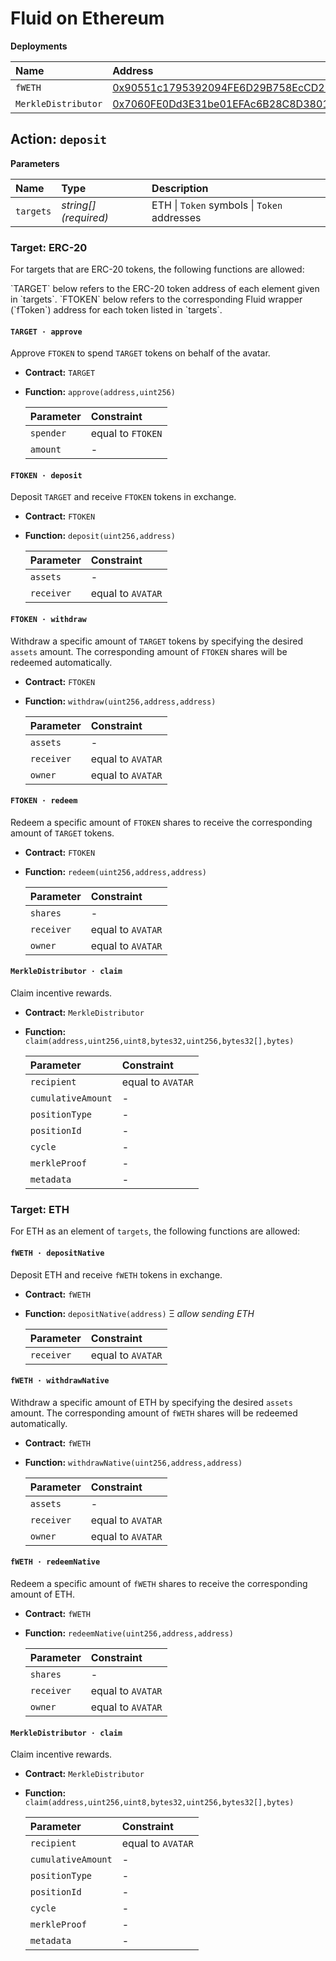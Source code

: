 
# Fluid on Ethereum

**Deployments**

| Name                | Address                                                                                                               |
| :------------------ | :-------------------------------------------------------------------------------------------------------------------- |
| `fWETH`             | [0x90551c1795392094FE6D29B758EcCD233cFAa260](https://etherscan.io/address/0x90551c1795392094FE6D29B758EcCD233cFAa260) |
| `MerkleDistributor` | [0x7060FE0Dd3E31be01EFAc6B28C8D38018fD163B0](https://etherscan.io/address/0x7060FE0Dd3E31be01EFAc6B28C8D38018fD163B0) |

## Action: `deposit`

**Parameters**

| Name      | Type                  | Description                                 |
| :-------- | :-------------------- | :------------------------------------------ |
| `targets` | _string[] (required)_ | ETH \| `Token` symbols \| `Token` addresses |

### Target: ERC-20

For targets that are ERC-20 tokens, the following functions are allowed:

<Callout type="info">
  `TARGET` below refers to the ERC-20 token address of each element given in
  `targets`.
</Callout>
<Callout type="info">
  `FTOKEN` below refers to the corresponding Fluid wrapper (`fToken`) address
  for each token listed in `targets`.
</Callout>

#### `TARGET · approve`

Approve `FTOKEN` to spend `TARGET` tokens on behalf of the avatar.

- **Contract:** `TARGET`
- **Function:** `approve(address,uint256)`

  | Parameter | Constraint        |
  | :-------- | :---------------- |
  | `spender` | equal to `FTOKEN` |
  | `amount`  | -                 |

#### `FTOKEN · deposit`

Deposit `TARGET` and receive `FTOKEN` tokens in exchange.

- **Contract:** `FTOKEN`
- **Function:** `deposit(uint256,address)`

  | Parameter  | Constraint        |
  | :--------- | :---------------- |
  | `assets`   | -                 |
  | `receiver` | equal to `AVATAR` |

#### `FTOKEN · withdraw`

Withdraw a specific amount of `TARGET` tokens by specifying the desired `assets` amount. The corresponding amount of `FTOKEN` shares will be redeemed automatically.

- **Contract:** `FTOKEN`
- **Function:** `withdraw(uint256,address,address)`

  | Parameter  | Constraint        |
  | :--------- | :---------------- |
  | `assets`   | -                 |
  | `receiver` | equal to `AVATAR` |
  | `owner`    | equal to `AVATAR` |

#### `FTOKEN · redeem`

Redeem a specific amount of `FTOKEN` shares to receive the corresponding amount of `TARGET` tokens.

- **Contract:** `FTOKEN`
- **Function:** `redeem(uint256,address,address)`

  | Parameter  | Constraint        |
  | :--------- | :---------------- |
  | `shares`   | -                 |
  | `receiver` | equal to `AVATAR` |
  | `owner`    | equal to `AVATAR` |

#### `MerkleDistributor · claim`

Claim incentive rewards.

- **Contract:** `MerkleDistributor`
- **Function:** `claim(address,uint256,uint8,bytes32,uint256,bytes32[],bytes)`

  | Parameter          | Constraint        |
  | :----------------- | :---------------- |
  | `recipient`        | equal to `AVATAR` |
  | `cumulativeAmount` | -                 |
  | `positionType`     | -                 |
  | `positionId`       | -                 |
  | `cycle`            | -                 |
  | `merkleProof`      | -                 |
  | `metadata`         | -                 |

### Target: ETH

For ETH as an element of `targets`, the following functions are allowed:

#### `fWETH · depositNative`

Deposit ETH and receive `fWETH` tokens in exchange.

- **Contract:** `fWETH`
- **Function:** `depositNative(address)` Ξ _allow sending ETH_

  | Parameter  | Constraint        |
  | :--------- | :---------------- |
  | `receiver` | equal to `AVATAR` |

#### `fWETH · withdrawNative`

Withdraw a specific amount of ETH by specifying the desired `assets` amount. The corresponding amount of `fWETH` shares will be redeemed automatically.

- **Contract:** `fWETH`
- **Function:** `withdrawNative(uint256,address,address)`

  | Parameter  | Constraint        |
  | :--------- | :---------------- |
  | `assets`   | -                 |
  | `receiver` | equal to `AVATAR` |
  | `owner`    | equal to `AVATAR` |

#### `fWETH · redeemNative`

Redeem a specific amount of `fWETH` shares to receive the corresponding amount of ETH.

- **Contract:** `fWETH`
- **Function:** `redeemNative(uint256,address,address)`

  | Parameter  | Constraint        |
  | :--------- | :---------------- |
  | `shares`   | -                 |
  | `receiver` | equal to `AVATAR` |
  | `owner`    | equal to `AVATAR` |

#### `MerkleDistributor · claim`

Claim incentive rewards.

- **Contract:** `MerkleDistributor`
- **Function:** `claim(address,uint256,uint8,bytes32,uint256,bytes32[],bytes)`

  | Parameter          | Constraint        |
  | :----------------- | :---------------- |
  | `recipient`        | equal to `AVATAR` |
  | `cumulativeAmount` | -                 |
  | `positionType`     | -                 |
  | `positionId`       | -                 |
  | `cycle`            | -                 |
  | `merkleProof`      | -                 |
  | `metadata`         | -                 |
